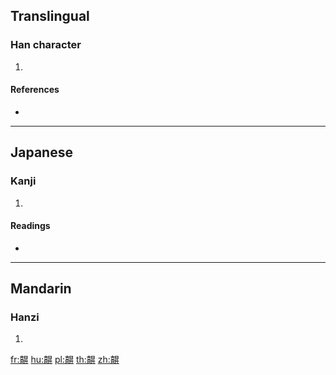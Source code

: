 {{character info/new}}
==Translingual==

===Han character===
{{Han char|rn=189|rad=高|as=08|sn=18|four=06240|canj=YBAHT|ids=⿰高昇}}

# {{defn|Han|sort=高08}}

====References====
* {{Han ref|kx=1452.060|dkj=45333|dj=1982.150|hdz=74595.010|uh=9ADC|ud=39644|bh=F1BA|bd=61882}}

----

==Japanese==

===Kanji===
{{ja-kanji|grade=|rs=高08}}

# {{defn|lang=ja|sort=高08}}

====Readings====
* {{ja-readings|on=[[きょう]] (kyō)|kun=[[たかい]] (takai)}}

----

==Mandarin==

===Hanzi===
{{cmn-hanzi|pin=[[qiāo]] ([[qiao1]])|wg=ch'iao<sup>1</sup>}}

# {{defn|lang=cmn|sort=高08}}

[[fr:髜]]
[[hu:髜]]
[[pl:髜]]
[[th:髜]]
[[zh:髜]]